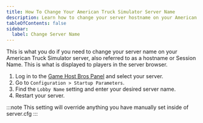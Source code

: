 ```yaml
---
title: How To Change Your American Truck Simulator Server Name
description: Learn how to change your server hostname on your American Truck Simulator server.
tableOfContents: false
sidebar:
  label: Change Server Name
---
```


This is what you do if you need to change your server name on your American Truck Simulator server, also referred to as a hostname or Session Name. This is what is displayed to players in the server browser.
<Steps>
1. Log in to the [Game Host Bros Panel](https://panel.gamehostbros.com/) and select your server.
2. Go to `Configuration > Startup Parameters`.
3. Find the `Lobby Name` setting and enter your desired server name.
4. Restart your server.
</Steps>
:::note
This setting will override anything you have manually set inside of server.cfg
:::